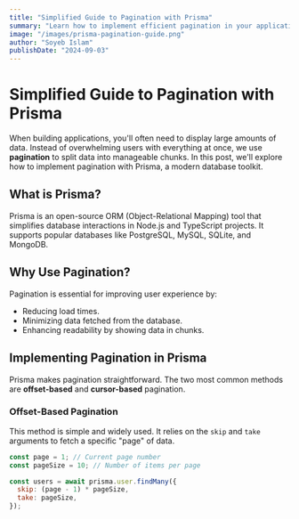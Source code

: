 ```yaml
---
title: "Simplified Guide to Pagination with Prisma"
summary: "Learn how to implement efficient pagination in your applications using Prisma, with easy-to-follow examples for both offset-based and cursor-based methods."
image: "/images/prisma-pagination-guide.png"
author: "Soyeb Islam"
publishDate: "2024-09-03"
---
```


# Simplified Guide to Pagination with Prisma

When building applications, you'll often need to display large amounts of data. Instead of overwhelming users with everything at once, we use **pagination** to split data into manageable chunks. In this post, we'll explore how to implement pagination with Prisma, a modern database toolkit.

## What is Prisma?

Prisma is an open-source ORM (Object-Relational Mapping) tool that simplifies database interactions in Node.js and TypeScript projects. It supports popular databases like PostgreSQL, MySQL, SQLite, and MongoDB.

## Why Use Pagination?

Pagination is essential for improving user experience by:

- Reducing load times.
- Minimizing data fetched from the database.
- Enhancing readability by showing data in chunks.

<Counter />

## Implementing Pagination in Prisma

Prisma makes pagination straightforward. The two most common methods are **offset-based** and **cursor-based** pagination.

### Offset-Based Pagination

This method is simple and widely used. It relies on the `skip` and `take` arguments to fetch a specific "page" of data.

```javascript
const page = 1; // Current page number
const pageSize = 10; // Number of items per page

const users = await prisma.user.findMany({
  skip: (page - 1) * pageSize,
  take: pageSize,
});
```
